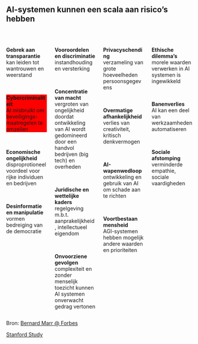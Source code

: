 ## AI-systemen kunnen een scala aan risico's hebben

<br>

:::: {.columns}

::: {.column width="25%"}

::: {.textbox}
__Gebrek aan transparantie__ <br> kan leiden tot wantrouwen en weerstand
:::

<br>

::: {.textbox style="background-color: red;"}
__Cybercriminaliteit__ <br> AI misbruikt om beveiligings-maatregelen te omzeilen
:::

<br>

::: {.textbox}
__Economische ongelijkheid__ <br> disproprotioneel voordeel voor rijke individuen en bedrijven
:::

<br>

::: {.textbox}
__Desinformatie en manipulatie__ <br> vormen bedreiging van de democratie
:::

:::

::: {.column width="25%"}

::: {.textbox}
__Vooroordelen en discriminatie__ <br> instandhouding en versterking
:::

<br>

::: {.textbox}
__Concentratie van macht__ <br> vergroten van ongelijkheid doordat ontwikkeling van AI wordt gedomineerd door een handvol bedrijven (big tech) en overheden
:::

<br>

::: {.textbox}
__Juridische en wettelijke kaders__ <br> regelgeving m.b.t. aanprakelijkheid, intellectueel eigendom
:::

<br>

::: {.textbox}
__Onvoorziene gevolgen__ <br> complexiteit en zonder menselijk toezicht kunnen AI systemen onverwacht gedrag vertonen
:::

:::

::: {.column width="25%"}

::: {.textbox}
__Privacyschending__ <br> verzameling van grote hoeveelheden persoonsgegevens
:::

<br>

::: {.textbox}
__Overmatige afhankelijkheid__ <br> verlies van creativiteit, kritisch denkvermogen
:::

<br>

::: {.textbox}
__AI-wapenwedloop__ <br> ontwikkeling en gebruik van AI om schade aan te richten
:::

<br>

::: {.textbox}
__Voortbestaan mensheid__ <br> AGI-systemen hebben mogelijk andere waarden en prioriteiten 
:::

:::

::: {.column width="25%"}

::: {.textbox}
__Ethische dilemma's__ <br> morele waarden verwerken in AI systemen is ingewikkeld
:::

<br> 

::: {.textbox}
__Banenverlies__ <br> AI kan een deel van werkzaamheden automatiseren
:::

<br>

::: {.textbox}
__Sociale afstomping__ <br> verminderde empathie, sociale vaardigheden
:::

:::

::::

::: {.footer}

Bron: [Bernard Marr @ Forbes](https://www.forbes.com/sites/bernardmarr/2023/06/02/the-15-biggest-risks-of-artificial-intelligence/)

[Stanford Study](https://ai100.stanford.edu/gathering-strength-gathering-storms-one-hundred-year-study-artificial-intelligence-ai100-2021-1-0#misinformation)

:::